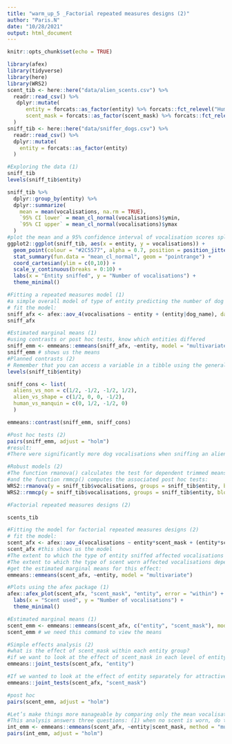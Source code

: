 ```yaml
---
title: "warm_up_5 _Factorial repeated measures designs (2)"
author: "Paris.N"
date: "10/28/2021"
output: html_document
---
```


```r
knitr::opts_chunk$set(echo = TRUE)
```

```r
library(afex)
library(tidyverse)
library(here)
library(WRS2)
scent_tib <- here::here("data/alien_scents.csv") %>%
  readr::read_csv() %>%
   dplyr::mutate(
      entity = forcats::as_factor(entity) %>% forcats::fct_relevel("Human", "Shapeshifter", "Alien"),
      scent_mask = forcats::as_factor(scent_mask) %>% forcats::fct_relevel("None", "Human", "Fox"),
  )
sniff_tib <- here::here("data/sniffer_dogs.csv") %>%
  readr::read_csv() %>%
  dplyr::mutate(
    entity = forcats::as_factor(entity)
  )

```

```r
#Exploring the data (1)
sniff_tib
levels(sniff_tib$entity)

sniff_tib %>% 
  dplyr::group_by(entity) %>% 
  dplyr::summarize(
    mean = mean(vocalisations, na.rm = TRUE),
    `95% CI lower` = mean_cl_normal(vocalisations)$ymin,
    `95% CI upper` = mean_cl_normal(vocalisations)$ymax
  )
#plot the mean and a 95% confidence interval of vocalisation scores split by the entity (x-axis). 
ggplot2::ggplot(sniff_tib, aes(x = entity, y = vocalisations)) +
  geom_point(colour = "#2C5577", alpha = 0.7, position = position_jitter(width = 0.1)) +
  stat_summary(fun.data = "mean_cl_normal", geom = "pointrange") +
  coord_cartesian(ylim = c(0,10)) +
  scale_y_continuous(breaks = 0:10) +
  labs(x = "Entity sniffed", y = "Number of vocalisations") +
  theme_minimal()
```

```r
#Fitting a repeated measures model (1)
#a simple overall model of type of entity predicting the number of dog vocalisations:
# fit the model:
sniff_afx <- afex::aov_4(vocalisations ~ entity + (entity|dog_name), data = sniff_tib)
sniff_afx

#Estimated marginal means (1)
#using contrasts or post hoc tests, know which entities differed
sniff_emm <- emmeans::emmeans(sniff_afx, ~entity, model = "multivariate")
sniff_emm # shows us the means
#Planned contrasts (2)
# Remember that you can access a variable in a tibble using the general form:
levels(sniff_tib$entity)

sniff_cons <- list(
  aliens_vs_non = c(1/2, -1/2, -1/2, 1/2),
  alien_vs_shape = c(1/2, 0, 0, -1/2),
  human_vs_manquin = c(0, 1/2, -1/2, 0)
  )

emmeans::contrast(sniff_emm, sniff_cons)
```

```r
#Post hoc tests (2)
pairs(sniff_emm, adjust = "holm")
#result:
#There were significantly more dog vocalisations when sniffing an alien compared to a mannequin & an alien compared to a human. 
```

```r
#Robust models (2)
#The function rmanova() calculates the test for dependent trimmed means:
#and the function rmmcp() computes the associated post hoc tests:
WRS2::rmanova(y = sniff_tib$vocalisations, groups = sniff_tib$entity, blocks = sniff_tib$dog_name)
WRS2::rmmcp(y = sniff_tib$vocalisations, groups = sniff_tib$entity, blocks = sniff_tib$dog_name)
```

```r
#Factorial repeated measures designs (2)
```

```r
scents_tib
```

```r
#Fitting the model for factorial repeated measures designs (2)
# fit the model:
scent_afx <- afex::aov_4(vocalisations ~ entity*scent_mask + (entity*scent_mask|dog_id), data = scent_tib)
scent_afx #this shows us the model
#The extent to which the type of entity sniffed affected vocalisations depended on the type of scent worn &
#The extent to which the type of scent worn affected vocalisations depended on the type of entity sniffed.
#get the estimated marginal means for this effect:
emmeans::emmeans(scent_afx, ~entity, model = "multivariate")

```

```r
#Plots using the afex package (1)
afex::afex_plot(scent_afx, "scent_mask", "entity", error = "within") +
  labs(x = "Scent used", y = "Number of vocalisations") +
  theme_minimal()

```

```r
#Estimated marginal means (1)
scent_emm <- emmeans::emmeans(scent_afx, c("entity", "scent_mask"), model = "multivariate")
scent_emm # we need this command to view the means
```

```r
#Simple effects analysis (2)
#what is the effect of scent_mask within each entity group?
#if we want to look at the effect of scent_mask in each level of entity, we’d execute:
emmeans::joint_tests(scent_afx, "entity")

#If we wanted to look at the effect of entity separately for attractive and unattractive stimuli, we’d execute:
emmeans::joint_tests(scent_afx, "scent_mask")
```

```r
#post hoc
pairs(scent_emm, adjust = "holm")

#Let’s make things more manageable by comparing only the mean vocalisations across entities,
#This analysis answers three questions: (1) when no scent is worn, do the mean vocalisations differ when sniffing a human, shapeshifter and alien? (2) When human scent is worn, do the mean vocalisations differ when sniffing a human, shapeshifter and alien? and, (3) When fox scent is worn, do the mean vocalisations differ when sniffing a human, shapeshifter and alien?
int_emm <- emmeans::emmeans(scent_afx, ~entity|scent_mask, method = "multivariate")
pairs(int_emm, adjust = "holm")
```

